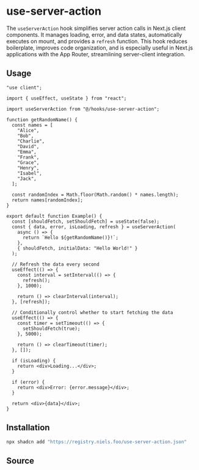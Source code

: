 
# use-server-action

The `useServerAction` hook simplifies server action calls in Next.js client components. It manages loading, error, and data states, automatically executes on mount, and provides a `refresh` function.
This hook reduces boilerplate, improves code organization, and is especially useful in Next.js applications with the App Router, streamlining server-client integration.

## Usage

```tsx
"use client";

import { useEffect, useState } from "react";

import useServerAction from "@/hooks/use-server-action";

function getRandomName() {
  const names = [
    "Alice",
    "Bob",
    "Charlie",
    "David",
    "Emma",
    "Frank",
    "Grace",
    "Henry",
    "Isabel",
    "Jack",
  ];

  const randomIndex = Math.floor(Math.random() * names.length);
  return names[randomIndex];
}

export default function Example() {
  const [shouldFetch, setShouldFetch] = useState(false);
  const { data, error, isLoading, refresh } = useServerAction(
    async () => {
      return `Hello ${getRandomName()}!`;
    },
    { shouldFetch, initialData: "Hello World!" }
  );

  // Refresh the data every second
  useEffect(() => {
    const interval = setInterval(() => {
      refresh();
    }, 1000);

    return () => clearInterval(interval);
  }, [refresh]);

  // Conditionally control whether to start fetching the data
  useEffect(() => {
    const timer = setTimeout(() => {
      setShouldFetch(true);
    }, 5000);

    return () => clearTimeout(timer);
  }, []);

  if (isLoading) {
    return <div>Loading...</div>;
  }

  if (error) {
    return <div>Error: {error.message}</div>;
  }

  return <div>{data}</div>;
}
```

## Installation

```bash
npx shadcn add "https://registry.niels.foo/use-server-action.json"
```

## Source

<Source name="use-server-action" />

